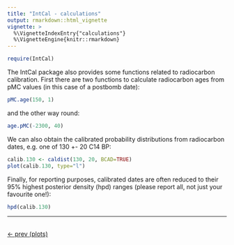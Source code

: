 ```yaml
---
title: "IntCal - calculations"
output: rmarkdown::html_vignette
vignette: >
  %\VignetteIndexEntry{"calculations"}
  %\VignetteEngine{knitr::rmarkdown}
---
```


```r
require(IntCal)
```

The IntCal package also provides some functions related to radiocarbon calibration. First there are two functions to calculate radiocarbon ages from pMC values (in this case of a postbomb date):

```r
pMC.age(150, 1)
```

and the other way round:

```r
age.pMC(-2300, 40)
```

We can also obtain the calibrated probability distributions from radiocarbon dates, e.g. one of 130 +- 20 C14 BP:

```r
calib.130 <- caldist(130, 20, BCAD=TRUE)
plot(calib.130, type="l")
```

Finally, for reporting purposes, calibrated dates are often reduced to their 95% highest posterior density (hpd) ranges (please report all, not just your favourite one!):

```r
hpd(calib.130)
```


***

<br>
[<- prev (plots)](./plots.html)
<br>

